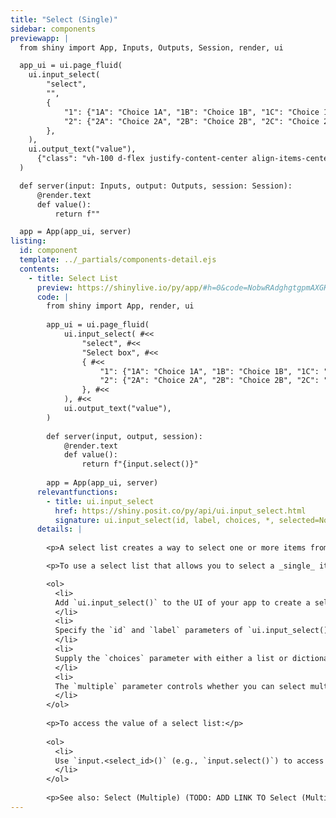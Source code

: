 ```yaml
---
title: "Select (Single)"
sidebar: components 
previewapp: |
  from shiny import App, Inputs, Outputs, Session, render, ui

  app_ui = ui.page_fluid(
    ui.input_select(
        "select",
        "",
        {
            "1": {"1A": "Choice 1A", "1B": "Choice 1B", "1C": "Choice 1C"},
            "2": {"2A": "Choice 2A", "2B": "Choice 2B", "2C": "Choice 2C"}
        },
    ),
    ui.output_text("value"),
      {"class": "vh-100 d-flex justify-content-center align-items-center px-4"}
  )

  def server(input: Inputs, output: Outputs, session: Session):
      @render.text
      def value():
          return f""

  app = App(app_ui, server)
listing:
  id: component
  template: ../_partials/components-detail.ejs
  contents:
    - title: Select List
      preview: https://shinylive.io/py/app/#h=0&code=NobwRAdghgtgpmAXGKAHVA6VBPMAaMAYwHsIAXOcpMAMwCdiYACAZwAsBLCbJjmVYnTJMAgujxM6lACZw6EgK4cAOhFVpUAfSVMAvEyVYoAcziaaAGyXSAFKqYODHDF1QKymlnAtxCZOxCOQUzKYF4+fqF49sEOoQDK3r7CAEbEAB5RMbEg2bGOoQCMoYhMuWCFIiUhYADCbMQchHBMlVE1hQBC1aH1jc2t3fgdtT11DU0thaNgAL7RgflBoQBM1eUrVUg1fZNMm+2rQ6W9EwMrQxKrMyfj-S0rM7N5QfN5AJQLQYbE7m4eFHS-lCADcoFY4KFPqp3qo4RBZDRWHIQXIbK53BJfmR-hIvCwWBxSO9EHkAALY-7kqQIuQYQFkPKIphgiE2EkvRxSMgKOiBGihEAYsgYcLJdnPMDw9ToPSidA2DTaDh4lFyd5zAC6QA
      code: |
        from shiny import App, render, ui
        
        app_ui = ui.page_fluid(
            ui.input_select( #<<
                "select", #<<
                "Select box", #<<
                { #<<
                    "1": {"1A": "Choice 1A", "1B": "Choice 1B", "1C": "Choice 1C"}, #<<
                    "2": {"2A": "Choice 2A", "2B": "Choice 2B", "2C": "Choice 2C"} #<<
                }, #<<
            ), #<<
            ui.output_text("value"),
        )
        
        def server(input, output, session):
            @render.text
            def value():
                return f"{input.select()}"
        
        app = App(app_ui, server)
      relevantfunctions:
        - title: ui.input_select
          href: https://shiny.posit.co/py/api/ui.input_select.html
          signature: ui.input_select(id, label, choices, *, selected=None, multiple=False, selectize=False, width=None, size=None)
      details: |
      
        <p>A select list creates a way to select one or more items from a list.</p>

        <p>To use a select list that allows you to select a _single_ item: </p>

        <ol>
          <li>
          Add `ui.input_select()` to the UI of your app to create a select list. Where you call this function will determine where the select list appears within the app's layout. 
          </li>
          <li>
          Specify the `id` and `label` parameters of `ui.input_select()` to define the identifier and label of the select list.
          </li>
          <li>
          Supply the `choices` parameter with either a list or dictionary of choices. If `choices` is a a list, its elements become the select list values and labels. If `choices` is a dictionary, `ui.input_select()` uses the dictionary keys as the list values and the dictionary values as the list labels. 
          </li>
          <li>
          The `multiple` parameter controls whether you can select multiple items at once. By default, `multiple` is `False`.
          </li>
        </ol>
        
        <p>To access the value of a select list:</p>
        
        <ol>
          <li>
          Use `input.<select_id>()` (e.g., `input.select()`) to access the selected value. The server value of a select list is a list of strings. When `multiple=False`, this list will have length 1.
          </li>
        </ol>
        
        <p>See also: Select (Multiple) (TODO: ADD LINK TO Select (Multiple) HERE)</p>
---
```


:::{.component}
:::
